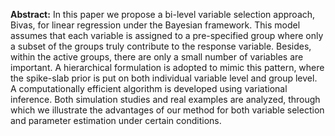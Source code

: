 <span>**Abstract:**</span> In this paper we propose a bi-level variable selection approach, Bivas,
for linear regression under the Bayesian framework. This model assumes
that each variable is assigned to a pre-specified group where only a
subset of the groups truly contribute to the response variable. Besides,
within the active groups, there are only a small number of variables are
important. A hierarchical formulation is adopted to mimic this pattern,
where the spike-slab prior is put on both individual variable level and
group level. A computationally efficient algorithm is developed using
variational inference. Both simulation studies and real examples are
analyzed, through which we illustrate the advantages of our method for
both variable selection and parameter estimation under certain
conditions.
